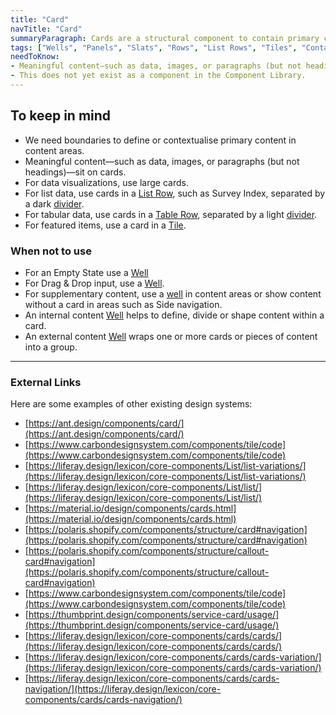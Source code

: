 ```yaml
---
title: "Card"
navTitle: "Card"
summaryParagraph: Cards are a structural component to contain primary content.
tags: ["Wells", "Panels", "Slats", "Rows", "List Rows", "Tiles", "Container", "Content area", "Box", "Rectangle"]
needToKnow:
- Meaningful content—such as data, images, or paragraphs (but not headings)—sit on cards.
- This does not yet exist as a component in the Component Library.
---
```


## To keep in mind

* We need boundaries to define or contextualise primary content in content areas.
*   Meaningful content—such as data, images, or paragraphs (but not headings)—sit on cards.
*   For data visualizations, use large cards.
*   For list data, use cards in a [List Row](#), such as Survey Index, separated by a dark [divider](https://drive.google.com/a/cultureamp.com/open?id=10Rt-LujHlgB82xxi5dQlH9VJP7gpdw5WCma89KCYQKQ).
*   For tabular data, use cards in a [Table Row](#), separated by a light [divider](https://drive.google.com/a/cultureamp.com/open?id=10Rt-LujHlgB82xxi5dQlH9VJP7gpdw5WCma89KCYQKQ).
*   For featured items, use a card in a [Tile](https://drive.google.com/a/cultureamp.com/open?id=1y1IpvQjK8kkmy8E8PiA3Jj6i0gKc_phXYrw8kRTM3uc).

### When not to use

*   For an Empty State use a [Well](https://drive.google.com/a/cultureamp.com/open?id=1DQyj5tltlbyRANV0bt2ZENKUWWXd5Qu9iCF1mTku3LA) 
*   For Drag & Drop input, use a [Well](https://drive.google.com/a/cultureamp.com/open?id=1DQyj5tltlbyRANV0bt2ZENKUWWXd5Qu9iCF1mTku3LA).
*   For supplementary content, use a [well](https://drive.google.com/a/cultureamp.com/open?id=1DQyj5tltlbyRANV0bt2ZENKUWWXd5Qu9iCF1mTku3LA) in content areas or show content without a card in areas such as Side navigation.
*   An internal content [Well](https://drive.google.com/a/cultureamp.com/open?id=1DQyj5tltlbyRANV0bt2ZENKUWWXd5Qu9iCF1mTku3LA) helps to define, divide or shape content within a card.
*   An external content [Well](https://drive.google.com/a/cultureamp.com/open?id=1DQyj5tltlbyRANV0bt2ZENKUWWXd5Qu9iCF1mTku3LA) wraps one or more cards or pieces of content into a group.

---

### External Links

Here are some examples of other existing design systems:

- [https://ant.design/components/card/](https://ant.design/components/card/)
- [https://www.carbondesignsystem.com/components/tile/code](https://www.carbondesignsystem.com/components/tile/code)
- [https://liferay.design/lexicon/core-components/List/list-variations/](https://liferay.design/lexicon/core-components/List/list-variations/)
- [https://liferay.design/lexicon/core-components/List/list/](https://liferay.design/lexicon/core-components/List/list/)
- [https://material.io/design/components/cards.html](https://material.io/design/components/cards.html)
- [https://polaris.shopify.com/components/structure/card#navigation](https://polaris.shopify.com/components/structure/card#navigation)
- [https://polaris.shopify.com/components/structure/callout-card#navigation](https://polaris.shopify.com/components/structure/callout-card#navigation)
- [https://www.carbondesignsystem.com/components/tile/code](https://www.carbondesignsystem.com/components/tile/code)
- [https://thumbprint.design/components/service-card/usage/](https://thumbprint.design/components/service-card/usage/)
- [https://liferay.design/lexicon/core-components/cards/cards/](https://liferay.design/lexicon/core-components/cards/cards/)
- [https://liferay.design/lexicon/core-components/cards/cards-variation/](https://liferay.design/lexicon/core-components/cards/cards-variation/)
- [https://liferay.design/lexicon/core-components/cards/cards-navigation/](https://liferay.design/lexicon/core-components/cards/cards-navigation/)
